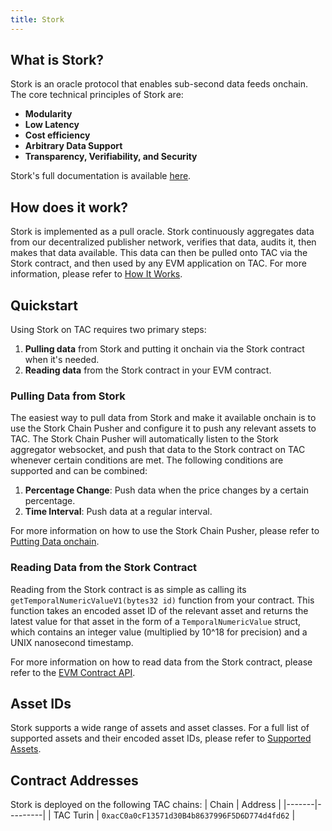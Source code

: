 ```yaml
---
title: Stork
---
```


## What is Stork?

Stork is an oracle protocol that enables sub-second data feeds onchain. The core technical principles of Stork are:

- **Modularity**
- **Low Latency**
- **Cost efficiency**
- **Arbitrary Data Support**
- **Transparency, Verifiability, and Security**

Stork's full documentation is available [here](https://docs.stork.network).

## How does it work?

Stork is implemented as a pull oracle. Stork continuously aggregates data from our decentralized publisher network, verifies that data, audits it, then makes that data available. This data can then be pulled onto TAC via the Stork contract, and then used by any EVM application on TAC. For more information, please refer to [How It Works](https://docs.stork.network/introduction/how-it-works).

## Quickstart

Using Stork on TAC requires two primary steps:

1. **Pulling data** from Stork and putting it onchain via the Stork contract when it's needed.
2. **Reading data** from the Stork contract in your EVM contract.

### Pulling Data from Stork

The easiest way to pull data from Stork and make it available onchain is to use the Stork Chain Pusher and configure it to push any relevant assets to TAC. The Stork Chain Pusher will automatically listen to the Stork aggregator websocket, and push that data to the Stork contract on TAC whenever certain conditions are met. The following conditions are supported and can be combined:

1. **Percentage Change**: Push data when the price changes by a certain percentage.
2. **Time Interval**: Push data at a regular interval.

For more information on how to use the Stork Chain Pusher, please refer to [Putting Data onchain](https://docs.stork.network/introduction/putting-data-onchain).

### Reading Data from the Stork Contract

Reading from the Stork contract is as simple as calling its `getTemporalNumericValueV1(bytes32 id)` function from your contract. This function takes an encoded asset ID of the relevant asset and returns the latest value for that asset in the form of a `TemporalNumericValue` struct, which contains an integer value (multiplied by 10^18 for precision) and a UNIX nanosecond timestamp.

For more information on how to read data from the Stork contract, please refer to the [EVM Contract API](https://docs.stork.network/api-reference/contract-apis/evm).

## Asset IDs

Stork supports a wide range of assets and asset classes. For a full list of supported assets and their encoded asset IDs, please refer to [Supported Assets](https://docs.stork.network/resources/asset-id-registry).

## Contract Addresses

Stork is deployed on the following TAC chains:
| Chain | Address |
|-------|---------|
| TAC Turin | `0xacC0a0cF13571d30B4b8637996F5D6D774d4fd62` |
